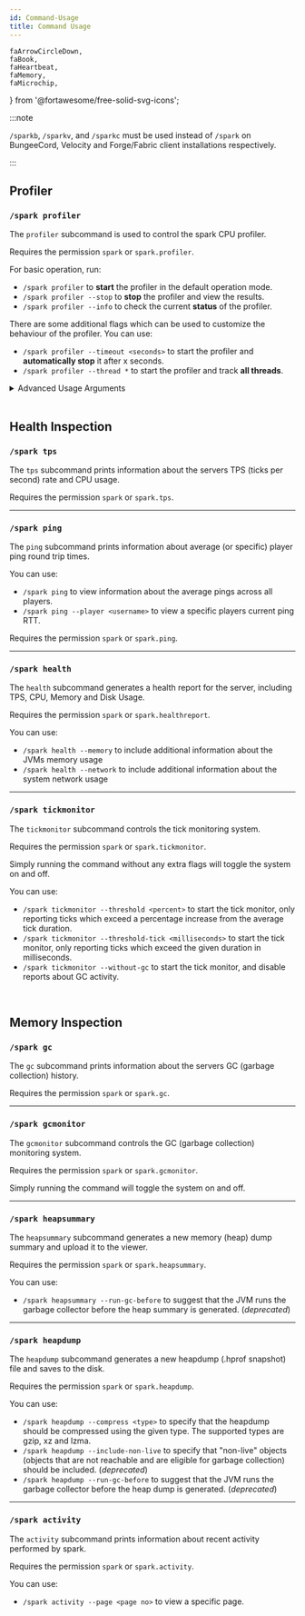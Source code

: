 ```yaml
---
id: Command-Usage
title: Command Usage
---
```


    faArrowCircleDown,
    faBook,
    faHeartbeat,
    faMemory,
    faMicrochip,
} from '@fortawesome/free-solid-svg-icons';

:::note

`/sparkb`, `/sparkv`, and `/sparkc` must be used instead of `/spark` on BungeeCord, Velocity and Forge/Fabric client installations respectively. 

:::

## <FontAwesomeIcon icon={faMicrochip} /> Profiler

### `/spark profiler`

The `profiler` subcommand is used to control the spark CPU profiler.

Requires the permission `spark` or `spark.profiler`.

For basic operation, run:
* `/spark profiler` to **start** the profiler in the default operation mode.
* `/spark profiler --stop` to **stop** the profiler and view the results.
* `/spark profiler --info` to check the current **status** of the profiler.

There are some additional flags which can be used to customize the behaviour of the profiler. You can use:
* `/spark profiler --timeout <seconds>` to start the profiler and **automatically stop** it after x seconds.
* `/spark profiler --thread *` to start the profiler and track **all threads**.

<details>
<summary>Advanced Usage Arguments</summary>
<div>

You can use:
* `/spark profiler --interval <milliseconds>` to start the profiler and sample at the given interval (default is 4)
* `/spark profiler --thread *` to start the profiler and track all threads.
* `/spark profiler --thread <thread name>` to start the profiler and only track specific threads.
* `/spark profiler --only-ticks-over <milliseconds>` to start the profiler, but only record samples from ticks which take longer than the given duration.
* `/spark profiler --regex --thread <thread name pattern>` to start the profiler and only track threads matching the given regex.
* `/spark profiler --combine-all` to start the profiler but combine all threads under one root node.
* `/spark profiler --not-combined` to start the profiler but disable grouping threads from a thread pool together.
* `/spark profiler --force-java-sampler` to start the profiler and force usage of the Java sampler, instead of the async one.
* `/spark profiler --stop --comment <comment>` to stop the profiler and include the specified comment in the viewer.
* `/spark profiler --stop --order-by-time` to stop the profiler and order the threads in the viewer by time instead of alphabetically.
* `/spark profiler --stop --separate-parent-calls` to stop the profiler and separate calls in the viewer if they were invoked by a different parent method. (*deprecated*)
* `/spark profiler --ignore-sleeping` to start the profiler but ignore sleeping threads. (*deprecated*)
* `/spark profiler --ignore-native` to start the profiler but ignore sleeping threads. (*deprecated*)

</div>
</details>

<br />

## <FontAwesomeIcon icon={faHeartbeat} /> Health Inspection

### `/spark tps`
The `tps` subcommand prints information about the servers TPS (ticks per second) rate and CPU usage.

Requires the permission `spark` or `spark.tps`.

___
### `/spark ping`
The `ping` subcommand prints information about average (or specific) player ping round trip times.

You can use:
* `/spark ping` to view information about the average pings across all players.
* `/spark ping --player <username>` to view a specific players current ping RTT.

Requires the permission `spark` or `spark.ping`.

___
### `/spark health`
The `health` subcommand generates a health report for the server, including TPS, CPU, Memory and Disk Usage.

Requires the permission `spark` or `spark.healthreport`.

You can use:
* `/spark health --memory` to include additional information about the JVMs memory usage
* `/spark health --network` to include additional information about the system network usage

___
### `/spark tickmonitor`
The `tickmonitor` subcommand controls the tick monitoring system.

Requires the permission `spark` or `spark.tickmonitor`.

Simply running the command without any extra flags will toggle the system on and off.

You can use:
* `/spark tickmonitor --threshold <percent>` to start the tick monitor, only reporting ticks which exceed a percentage increase from the average tick duration.
* `/spark tickmonitor --threshold-tick <milliseconds>` to start the tick monitor, only reporting ticks which exceed the given duration in milliseconds.
* `/spark tickmonitor --without-gc` to start the tick monitor, and disable reports about GC activity.

<br />

## <FontAwesomeIcon icon={faMemory} /> Memory Inspection

### `/spark gc`
The `gc` subcommand prints information about the servers GC (garbage collection) history.

Requires the permission `spark` or `spark.gc`.

___
### `/spark gcmonitor`
The `gcmonitor` subcommand controls the GC (garbage collection) monitoring system.

Requires the permission `spark` or `spark.gcmonitor`.

Simply running the command will toggle the system on and off.

___
### `/spark heapsummary`
The `heapsummary` subcommand generates a new memory (heap) dump summary and upload it to the viewer.

Requires the permission `spark` or `spark.heapsummary`.

You can use:
* `/spark heapsummary --run-gc-before` to suggest that the JVM runs the garbage collector before the heap summary is generated. (*deprecated*)

___
### `/spark heapdump`
The `heapdump` subcommand generates a new heapdump (.hprof snapshot) file and saves to the disk.

Requires the permission `spark` or `spark.heapdump`.

You can use:
* `/spark heapdump --compress <type>` to specify that the heapdump should be compressed using the given type. The supported types are gzip, xz and lzma.
* `/spark heapdump --include-non-live` to specify that "non-live" objects (objects that are not reachable and are eligible for garbage collection) should be included. (*deprecated*)
* `/spark heapdump --run-gc-before` to suggest that the JVM runs the garbage collector before the heap dump is generated. (*deprecated*)

___
### `/spark activity`
The `activity` subcommand prints information about recent activity performed by spark.

Requires the permission `spark` or `spark.activity`.

You can use:
* `/spark activity --page <page no>` to view a specific page.